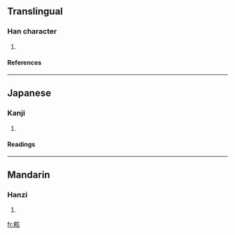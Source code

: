 ==Translingual==
===Han character===
{{Han char|rn=102|rad=田|as=06|sn=11|four=|canj=田卜女人 (WYVO)}}
# {{defn|Han|sort=田06}}
====References====
{{Han ref|kx=0761.200|dkj=21828|dj=1171.110|hdz=42542.020|uh=7561|ud=30049}}

----
==Japanese==
===Kanji===
{{ja-kanji|grade=|rs=田06}}
# {{defn|Japanese}} 
====Readings====
{{ja-readings|on=[[かい]] (kai), [[がい]] (gai)|kun=[[はて]] (hate)|nanori=}}

----
==Mandarin==
===Hanzi===
{{cmn-hanzi|pin=[[gāi]] ([[gai1]])|wg=kai<sup>1</sup>}}
# {{defn|Mandarin}}

[[fr:畡]]